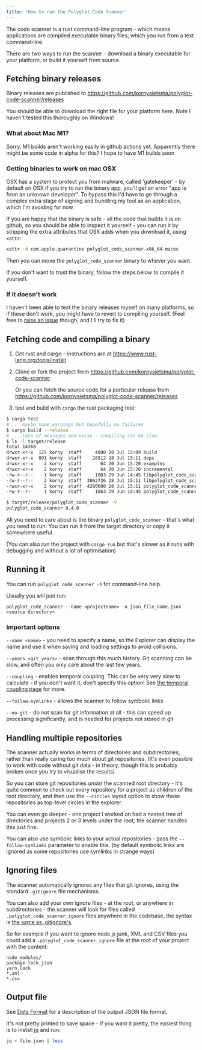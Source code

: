 ```yaml
---
title: 'How to run the Polyglot Code Scanner'
---
```


The code scanner is a rust command-line program - which means applications are compiled executable binary files, which you run from a text command-line.

There are two ways to run the scanner - download a binary executable for your platform, or build it yourself from source.

## Fetching binary releases

Binary releases are published to <https://github.com/kornysietsma/polyglot-code-scanner/releases>

You should be able to download the right file for your platform here.  Note I haven't tested this thoroughly on Windows!

### What about Mac M1?

Sorry, M1 builds aren't working easily in github actions yet.  Apparently there might be some code in alpha for this? I hope to have M1 builds soon

### Getting binaries to work on mac OSX

OSX has a system to protect you from malware, called 'gatekeeper' - by default on OSX if you try to run the binary app, you'll get an error "app is from an unknown developer".  To bypass this I'd have to go through a complex extra stage of signing and bundling my tool as an application, which I'm avoiding for now.

If you are happy that the binary is safe - all the code that builds it is on github, so you should be able to inspect it yourself - you can run it by stripping the extra attributes that OSX adds when you download it, using `xattr`:

```sh
xattr -d com.apple.quarantine polyglot_code_scanner-x86_64-macos
```

Then you can move the `polyglot_code_scanner` binary to whever you want.

If you don't want to trust the binary, follow the steps below to compile it yourself.

### If it doesn't work

I haven't been able to test the binary releases myself on many platforms, so if these don't work, you might have to revert to compiling yourself.  (Feel free to [raise an issue](https://github.com/kornysietsma/polyglot-code-scanner/issues) though, and I'll try to fix it)

## Fetching code and compiling a binary

1. Get rust and cargo - instructions are at <https://www.rust-lang.org/tools/install>
2. Clone or fork the project from <https://github.com/kornysietsma/polyglot-code-scanner>
  
    Or you can fetch the source code for a particular release from <https://github.com/kornysietsma/polyglot-code-scanner/releases>
3. test and build with `cargo` the rust packaging tool:

```sh
$ cargo test
# ... maybe some warnings but hopefully no failures
$ cargo build --release
# ... lots of messages and noise - compiling can be slow
$ ls -l target/release
total 14368
drwxr-xr-x  125 korny  staff     4000 28 Jul 15:09 build
drwxr-xr-x  891 korny  staff    28512 28 Jul 15:11 deps
drwxr-xr-x    2 korny  staff       64 20 Jun 15:20 examples
drwxr-xr-x    2 korny  staff       64 20 Jun 15:20 incremental
-rw-r--r--    1 korny  staff     1003 29 Jun 14:45 libpolyglot_code_scanner.d
-rw-r--r--    2 korny  staff  3062736 28 Jul 15:11 libpolyglot_code_scanner.rlib
-rwxr-xr-x    2 korny  staff  4280600 28 Jul 15:11 polyglot_code_scanner
-rw-r--r--    1 korny  staff     1063 29 Jun 14:45 polyglot_code_scanner.d

$ target/release/polyglot_code_scanner -V
polyglot_code_scanner 0.4.0
```

All you need to care about is the binary `polyglot_code_scanner` - that's what you need to run.  You can run it from the target directory or copy it somewhere useful.

(You can also run the project with `cargo run` but that's slower as it runs with debugging and without a lot of optimisation)

## Running it

You can run `polyglot_code_scanner -h` for command-line help.

Usually you will just run:

`polyglot_code_scanner --name <projectname> -o json_file_name.json <source directory>`

### Important options

`--name <name>` - you need to specify a name, so the Explorer can display the name and use it when saving and loading settings to avoid collisions.

`--years <git_years>` - scan through this much history.  Git scanning can be slow, and often you only care about the last few years.

`--coupling` - enables temporal coupling.  This can be very very slow to calculate - if you don't want it, don't specify this option!  See [the temporal coupling page](/metrics/temporal-coupling) for more.

`--follow-symlinks` - allows the scanner to follow symbolic links

`--no-git` - do not scan for git information at all - this can speed up processing significantly, and is needed for projects not stored in git

## Handling multiple repositories

The scanner actually works in terms of directories and subdirectories, rather than really caring too much about git repositories.  (It's even possible to work with code without git data - in theory, though this is probably broken once you try to visualise the results)

So you can store git repositories _under_ the scanned root directory - it's quite common to check out every repository for a project as children of the root directory, and then use the `--circles` layout option to show those repositories as top-level circles in the explorer.

You can even go deeper - one project I worked on had a nested tree of directories and projects 2 or 3 levels under the root; the scanner handles this just fine.

You can also use symbolic links to your actual repositories - pass the `--follow-symlinks` parameter to enable this.  (by default symbolic links are ignored as some repositories use symlinks in strange ways)

## Ignoring files

The scanner automatically ignores any files that git ignores, using the standard `.gitignore` file mechanisms.

You can also add your own ignore files - at the root, or anywhere in subdirectories - the scanner will look for files called `.polyglot_code_scanner_ignore` files anywhere in the codebase, the syntax is [the same as .gitignore's](https://git-scm.com/docs/gitignore).

So for example if you want to ignore node.js junk, XML and CSV files you could add a `.polyglot_code_scanner_ignore` file at the root of your project with the content:

~~~
node_modules/
package-lock.json
yarn.lock
*.xml
*.csv
~~~

## Output file

See [Data Format](/tools/explorer/data-format) for a description of the output JSON file format.

It's not pretty printed to save space - if you want it pretty, the easiest thing is to install [jq](https://stedolan.github.io/jq/download/) and run:

```sh
jq < file.json | less
```
